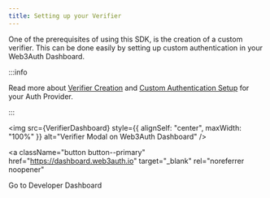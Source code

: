 ```yaml
---
title: Setting up your Verifier
---
```



One of the prerequisites of using this SDK, is the creation of a custom verifier. This can be done
easily by setting up custom authentication in your Web3Auth Dashboard.

:::info

Read more about [Verifier Creation](/auth-provider-setup/verifiers) and
[Custom Authentication Setup](/auth-provider-setup/) for your Auth Provider.

:::

<img
  src={VerifierDashboard}
  style={{ alignSelf: "center", maxWidth: "100%" }}
  alt="Verifier Modal on Web3Auth Dashboard"
/>

<a
  className="button button--primary"
  href="https://dashboard.web3auth.io"
  target="_blank"
  rel="noreferrer noopener"
>
  <span>Go to Developer Dashboard</span>
</a>
